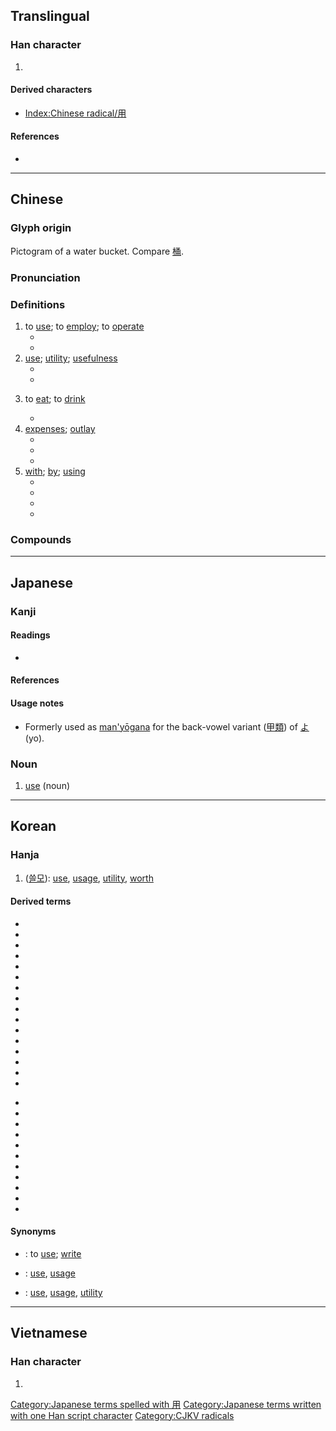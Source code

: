{{character info/new}}
==Translingual==
{{stroke order|type=animate}}

===Han character===
{{Han char|rn=101|rad=用|as=00|sn=5|four=77220|canj=BQ}}

# {{mul-kangxi radical-def}}

====Derived characters====
* [[Index:Chinese radical/用]]

====References====
* {{Han ref|kx=0755.240|dkj=21703|dj=1166.010|hdz=10097.050|uh=7528|ud=29992|bh=A5CE|bd=42446}}

----

==Chinese==
{{zh-forms}}

===Glyph origin===
{{Han etym}}

Pictogram of a water bucket. Compare [[桶]].

===Pronunciation===
{{zh-pron
|m=yòng
|ma=y
|m-s=yong4
|c=jung6
|h=pfs=yung
|md=ê̤ṳng
|mn=ēng/iōng
|mn_note=ēng - vernacular; iōng - literary
|mn-t=êng7
|w=3hhion
|mc=y
|oc=y
|cat=v,n,prep
}}

===Definitions===
{{zh-hanzi}}

# to [[use]]; to [[employ]]; to [[operate]]
#* {{zh-x|你 會 不 會 用 電腦？|Can you '''use''' a computer?}}
#* {{zh-x|我 用 海綿 來 吸 水。|I '''used''' a sponge to draw the water.}}
# [[use]]; [[utility]]; [[usefulness]]
#* {{zh-x|有用|'''use'''ful}}
#* {{zh-x|沒用|'''use'''less}}
# {{lb|zh|honorific}} to [[eat]]; to [[drink]]
#* {{zh-x|是 喝 茶 的 時間 啦，請 用 一 杯 茶 吧！|It is tea time. Please '''have''' a cup of tea!}}
# [[expenses]]; [[outlay]]
#* {{zh-x|費用|cost, expense}}
#* {{zh-x|用度|expense}}
#* {{zh-x|家用|family '''expenses'''}}
# [[with]]; [[by]]; [[using]]
#* {{zh-x|用 叉子{zi} 吃 東西{xi}|to eat with a fork}}
#* {{zh-x|我 用 筷子 吃飯。|I eat food '''with''' chopsticks.}}
#* {{zh-x|我 用 濕 抹布 擦 桌子。|I wash the table '''with''' a wet cloth.}}
#* {{zh-x|我 老闆 用 姓 稱呼 我。|My boss calls me '''by''' my last name.}}

===Compounds===
{{zh-der|作用|應用|用法|沒用|用意|用人|利用|借用|活用|有用|惡用|流用|使用|善用|無用|用語|用心|用力|信用|不用|恩威並用|小材大用|墊用|光敏作用|剝離作用|嚼用|不用愁|公用電話|回春作用|便用|商用|包用|合用|古為今用|大器小用|副作用|不經用|使用借貸|中用錢|信用交易|侵用|徵用|一舉兩用|剛褊自用|代謝作用|刁蹬用強|備用車胎|不用心|侵蝕作用|家用|佷用|執兩用中|同化作用|大材小用|家用電玩|信用額度|分解作用|感情作用|備用|反作用力|供用|候用|工業用水|兌用|卵用雞|反作用|寬打窄用|化學作用|動用|使用率|信用卡|外用|得用|不中用|不用客氣|廣用試紙|官用|任賢用能|不受用|使心用腹|一心二用|使用錢|公用費率|動用家事|乏用|慣用語|慣用|慢用|廢物利用|感情用事|意氣用事|冒用|停用|急用|交互作用|工業用圖|信用狀|心無二用|兩用|享用|合成作用|保用|師心自用|備用品|對品調用|器用|功用|內用|引用|不用說|常用詞|公用程式|免疫作用|別有用心|使用權|崩解作用|何用|占用|不為人用|家用電腦|專用|專款專用|互用|將士用命|回用|實用|家用電器|不用忙|公用限制|不用費事|回饋作用|御用|學非所用|學有所用|學以致用|公用|心理作用|委用|凝結作用|妙用無窮|妙用|中用|固定作用|套用|大用|大為受用|外用藥|呼吸作用|固氮作用|一搭兩用|光化作用|均夷作用|國用|任用|吸附作用|彊本節用|代用品|利息費用|並用|吹蝕作用|工用|各盡其用|受用|取用|共用|僱用|不用著急|取精用弘|剝蝕作用|剛戾自用|剛愎自用|兼用|冰河作用|公用徵收|公用事業|光合作用|備而不用|代用|實用主義|亂用|不用看|用心用意|有個屁用|施用|用料|抗頡作用|潛龍勿用|擅用|應用軟體|用來|用匯|用命|省喫儉用|晉用|用功|應用程式|效用|用勁|用品|狠愎自用|派用人員|抵用|排出作用|應用文|用心竭力|用特|活學活用|用盡心機|用武|用其所長|用處|民用機場|用非其人|用計鋪謀|搬運作用|服用|棄瑕錄用|氧化作用|淨化作用|敘用|礦化作用|物盡其用|楚材晉用|硝化作用|拆用|持用|成岩作用|民用|用兵如神|用場|成礦作用|用完|拒用|標籤作用|排水作用|用途|啟用|挪用|濫用|盜用|百無一用|用逸待勞|朋分花用|移情作用|柄用|租用|私用|派上用場|抄用|用舍失宜|應用數學|神機妙用|日用品|用飯|用兵|施謀用計|援用|用戶|求賢用士|濾過作用|用茶|石化作用|採用|氨化作用|用地|無所用心|省用足財|甄用|用水|枉用心機|用度|應用科學|擢用|用詞|留心用意|甭用|用項|用韻|用非所學|用錢如水|用錢|用賢任能|用舍行藏|用管窺天|用盡|用武之地|用是|用手|用情|用志不分|用心良苦|用工夫|用天因地|用夏變夷|用印|用刑|用具|用光|用代楮敬|用事|用世|用不著|用一當十|移用|用費|營業費用|用行舍藏|用膳|火山作用|洗出作用|毗尼日用|沉積作用|蒸散作用|收用|消化作用|用智鋪謀|混合使用|才大難用|改用|棄瑕取用|淘選作用|永不錄用|浪用|撥用|日用|沿用|相互作用|核子作用|沒中用|濫吃濫用|換位作用|擴散作用|機關用盡|支用|材大難用|械用|投射作用|異化作用|用餐|春化作用|民用品|施謀用智|用盡心思|用之不竭|替代作用|迴饋作用|購用|節用|績用|隨插即用|道謀是用|聽用|軍用機場|頂用|防衛作用|自作自用|須用|竊用|調用|自淨作用|舍短用長|藥用植物|聚礦作用|運用|聘用|通用|老朽無用|連用|風化作用|誤用|需用|耐用|習用|貼補家用|自用車|軍用|量材錄用|適用|鹽析作用|花用|訴訟費用|體用|致用|飲用|食用色素|食用根|罕用|經世致用|離峰用電|鈣化作用|錐刀之用|節用愛人|著用|管用|聘用人員|韓信用兵|食用|零用錢|零用金|零用|節用裕民|費用|緊用項|轉化作用|起用|量才錄用|遣辭用句|重用|邊際效用|資用|適材適用|道路用地|顎化作用|虹吸作用|選用|財用|進用|錄用|補償作用|運用自如|試用|蒲鞭不用|襲用|糖解作用|藥用|類推作用|自用|言聽計用|節用厚生}}

{{zh-cat|Beginning}}

----

==Japanese==

===Kanji===
{{ja-kanji|rs=用00|grade=2}}

====Readings====
* {{ja-readings|goon=ゆう|kanon=よう|kun=もち-いる<もち-ゐる}}

====References====
{{ja-kref
|ku=4549
|shift=9770
|jis=4D51
|euc=CDD1
|skip=3-2-3
|freq=107
|nelson=2993
|newnelson=3721
|halpern=2976
|kld=1889
|heisig=1181
|tuttle=2r3.1
}}

====Usage notes====
* Formerly used as [[man'yōgana]] for the back-vowel variant ([[甲類]]) of [[よ]] (yo).

===Noun===
{{ja-noun|よう}}

# [[use]] (noun)
#: {{ja-usex|ご用はありませんか。|^ご-よう は ありません か。|Can I do anything for you?; Can/may I help you?}}

[[Category:Japanese terms spelled with 用]]
[[Category:Japanese terms written with one Han script character]]

----

==Korean==

===Hanja===
{{ko-hanja|hangeul=용|eumhun=|mr=yong|y=yong}}

# ([[쓸모]]): [[use]], [[usage]], [[utility]], [[worth]]

====Derived terms====
{{top2}}
* {{ko-l|용달|用達}}
* {{ko-l|용도|用途}}
* {{ko-l|용돈|用돈}}
* {{ko-l|용량|用量}}
* {{ko-l|용례|用例}}
* {{ko-l|용무|用務}}
* {{ko-l|용법|用法}}
* {{ko-l|용변|用便}}
* {{ko-l|용병|用兵}}
* {{ko-l|용수|用水}}
* {{ko-l|용어|用語}}
* {{ko-l|용언|用言}}
* {{ko-l|용역|用役}}
* {{ko-l|용의|用意}}
* {{ko-l|용인|用人}}
* {{ko-l|용지|用紙}}
{{mid2}}
* {{ko-l|도용|盜用}}
* {{ko-l|무용|無用}}
* {{ko-l|사용|使用}}
* {{ko-l|선용|善用}}
* {{ko-l|악용|惡用}}
* {{ko-l|오용|誤用}}
* {{ko-l|유용|有用}}
* {{ko-l|유용|流用}}
* {{ko-l|이용|利用}}
* {{ko-l|차용|借用}}
* {{ko-l|활용|活用}}
{{bottom}}

====Synonyms====
* {{ko-l|쓰다}}: to [[use]]; [[write]]
* {{ko-l|쓸데}}: [[use]], [[usage]]
* {{ko-l|쓸모}}: [[use]], [[usage]], [[utility]]

----

==Vietnamese==

===Han character===
{{vi-hantu|[[dụng]], [[dùng]], [[giùm]], [[rùng]], [[dộng]], [[đụng]], [[giùng]], [[rụng]], [[vùng]]|rs=用00}}

# {{defn|lang=vi|sort=用00}}

[[Category:CJKV radicals]]